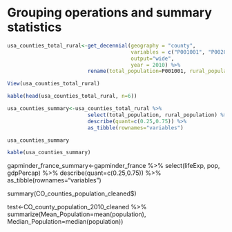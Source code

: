 # Grouping operations and summary statistics

```r
usa_counties_total_rural<-get_decennial(geography = "county", 
                                        variables = c("P001001", "P002005"),
                                        output="wide",
                                        year = 2010) %>% 
                          rename(total_population=P001001, rural_population=P002005)

```

```r
View(usa_counties_total_rural)
```

```r
kable(head(usa_counties_total_rural, n=6))
```


```r
usa_counties_summary<-usa_counties_total_rural %>% 
                          select(total_population, rural_population) %>% 
                          describe(quant=c(0.25,0.75)) %>% 
                          as_tibble(rownames="variables")
```


```r
usa_counties_summary
```


```r
kable(usa_counties_summary)
```








gapminder_france_summary<-gapminder_france %>% 
                  select(lifeExp, pop, gdpPercap) %>% 
                  describe(quant=c(0.25,0.75)) %>% 
                  as_tibble(rownames="variables")




summary(CO_counties_population_cleaned$)

    
test<-CO_county_population_2010_cleaned %>% 
        summarize(Mean_Population=mean(population),
                  Median_Population=median(population))
        
        